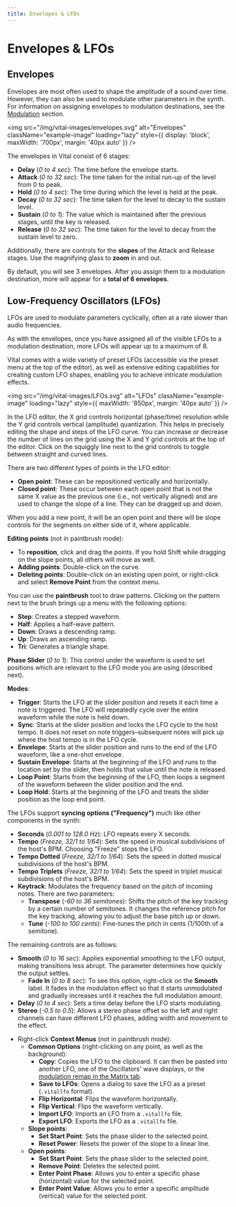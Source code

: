 ```yaml
---
title: Envelopes & LFOs
---
```



# Envelopes & LFOs

## Envelopes

Envelopes are most often used to shape the amplitude of a sound over time. However, they can also be used to modulate other parameters in the synth. For information on assigning envelopes to modulation destinations, see the [Modulation](/docs/Vital/UserGuide/Modulation) section.

<img
  src="/img/vital-images/envelopes.svg"
  alt="Envelopes"
  className="example-image"
  loading="lazy"
  style={{ display: 'block', maxWidth: '700px', margin: '40px auto' }}
/>

The envelopes in Vital consist of 6 stages:
* **Delay** (*0 to 4 sec*): The time before the envelope starts.
* **Attack** (*0 to 32 sec*): The time taken for the initial run-up of the level from 0 to peak.
* **Hold** (*0 to 4 sec*): The time during which the level is held at the peak.
* **Decay** (*0 to 32 sec*): The time taken for the level to decay to the sustain level.
* **Sustain** (*0 to 1*): The value which is maintained after the previous stages, until the key is released.
* **Release** (*0 to 32 sec*): The time taken for the level to decay from the sustain level to zero.

Additionally, there are controls for the **slopes** of the Attack and Release stages. Use the magnifying glass to **zoom** in and out.

By default, you will see 3 envelopes. After you assign them to a modulation destination, more will appear for a **total of 6 envelopes**.

## Low-Frequency Oscillators (LFOs)

LFOs are used to modulate parameters cyclically, often at a rate slower than audio frequencies.

As with the envelopes, once you have assigned all of the visible LFOs to a modulation destination, more LFOs will appear up to a maximum of 8.

Vital comes with a wide variety of preset LFOs (accessible via the preset menu at the top of the editor), as well as extensive editing capabilities for creating custom LFO shapes, enabling you to achieve intricate modulation effects.

<img
  src="/img/vital-images/LFOs.svg"
  alt="LFOs"
  className="example-image"
  loading="lazy"
  style={{ maxWidth: '850px', margin: '40px auto' }}
/>

In the LFO editor, the X grid controls horizontal (phase/time) resolution while the Y grid controls vertical (amplitude) quantization. This helps in precisely editing the shape and steps of the LFO curve. You can increase or decrease the number of lines on the grid using the X and Y grid controls at the top of the editor. Click on the squiggly line next to the grid controls to toggle between straight and curved lines.

There are two different types of points in the LFO editor:
* **Open point**: These can be repositioned vertically and horizontally.
* **Closed point**: These occur between each open point that is not the same X value as the previous one (i.e., not vertically aligned) and are used to change the slope of a line. They can be dragged up and down.

When you add a new point, it will be an open point and there will be slope controls for the segments on either side of it, where applicable.

**Editing points** (not in paintbrush mode):
* To **reposition**, click and drag the points. If you hold Shift while dragging on the slope points, all others will move as well.
* **Adding points**: Double-click on the curve.
* **Deleting points**: Double-click on an existing open point, or right-click and select **Remove Point** from the context menu.

You can use the **paintbrush** tool to draw patterns. Clicking on the pattern next to the brush brings up a menu with the following options:
- **Step**: Creates a stepped waveform.
- **Half**: Applies a half-wave pattern.
- **Down**: Draws a descending ramp.
- **Up**: Draws an ascending ramp.
- **Tri**: Generates a triangle shape.

**Phase Slider** (*0 to 1*): This control under the waveform is used to set positions which are relevant to the LFO mode you are using (described next).

**Modes**:
- **Trigger**: Starts the LFO at the slider position and resets it each time a note is triggered. The LFO will repeatedly cycle over the entire waveform while the note is held down.
- **Sync**: Starts at the slider position and locks the LFO cycle to the host tempo. It does not reset on note triggers–subsequent notes will pick up where the host tempo is in the LFO cycle.
- **Envelope**: Starts at the slider position and runs to the end of the LFO waveform, like a one-shot envelope.
- **Sustain Envelope**: Starts at the beginning of the LFO and runs to the location set by the slider, then holds that value until the note is released.
- **Loop Point**: Starts from the beginning of the LFO, then loops a segment of the waveform between the slider position and the end.
- **Loop Hold**: Starts at the beginning of the LFO and treats the slider position as the loop end point.

The LFOs support **syncing options ("Frequency")** much like other components in the synth:
* **Seconds** (*0.001 to 128.0 Hz*): LFO repeats every X seconds.
* **Tempo** (*Freeze, 32/1 to 1/64*): Sets the speed in musical subdivisions of the host's BPM. Choosing "Freeze" stops the LFO.
* **Tempo Dotted** (*Freeze, 32/1 to 1/64*): Sets the speed in dotted musical subdivisions of the host's BPM.
* **Tempo Triplets** (*Freeze, 32/1 to 1/64*): Sets the speed in triplet musical subdivisions of the host's BPM.
* **Keytrack**: Modulates the frequency based on the pitch of incoming notes. There are two parameters:
    * **Transpose** (*-60 to 36 semitones*): Shifts the pitch of the key tracking by a certain number of semitones. It changes the reference pitch for the key tracking, allowing you to adjust the base pitch up or down.
    * **Tune** (*-100 to 100 cents*): Fine-tunes the pitch in cents (1/100th of a semitone).

The remaining controls are as follows:
- **Smooth** (*0 to 16 sec*): Applies exponential smoothing to the LFO output, making transitions less abrupt. The parameter determines how quickly the output settles.
  - **Fade In** (*0 to 8 sec*): To see this option, right-click on the **Smooth** label. It fades in the modulation effect so that it starts unmodulated and gradually increases until it reaches the full modulation amount.
- **Delay** (*0 to 4 sec*):
  Sets a time delay before the LFO starts modulating.
- **Stereo** (*-0.5 to 0.5*): Allows a stereo phase offset so the left and right channels can have different LFO phases, adding width and movement to the effect.

* Right-click **Context Menus** (not in paintbrush mode):
  * **Common Options** (right-clicking on any point, as well as the background):
    * **Copy**: Copies the LFO to the clipboard. It can then be pasted into another LFO, one of the Oscillators' wave displays, or the [modulation remap in the Matrix tab](/docs/Vital/UserGuide/Modulation#modulation-matrix).
    * **Save to LFOs**: Opens a dialog to save the LFO as a preset (`.vitallfo` format).
    * **Flip Horizontal**: Flips the waveform horizontally.
    * **Flip Vertical**: Flips the waveform vertically.
    * **Import LFO**: Imports an LFO from a `.vitallfo` file.
    * **Export LFO**: Exports the LFO as a `.vitallfo` file.
  * **Slope points**:
    * **Set Start Point**: Sets the phase slider to the selected point.
    * **Reset Power**: Resets the power of the slope to a linear line.
  * **Open points**:
    * **Set Start Point**: Sets the phase slider to the selected point.
    * **Remove Point**: Deletes the selected point.
    * **Enter Point Phase**: Allows you to enter a specific phase (horizontal) value for the selected point.
    * **Enter Point Value**: Allows you to enter a specific amplitude (vertical) value for the selected point.


<CommentSection />
